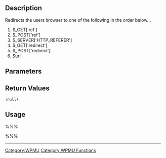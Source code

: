 == Description ==
Redirects the users browser to one of the following in the order below...

#$_GET['ref']
#$_POST['ref']
#$_SERVER['HTTP_REFERER']
#$_GET['redirect']
#$_POST['redirect']
#$url

== Parameters ==
{{Parameter|$url|string|Redirect URL|optional|[blank string]}}

== Return Values ==
; <tt>(null)</tt>

== Usage ==
%%%<?php wpmu_admin_do_redirect($url); ?>%%%

----

[[Category:WPMU]]
[[Category:WPMU Functions]]
